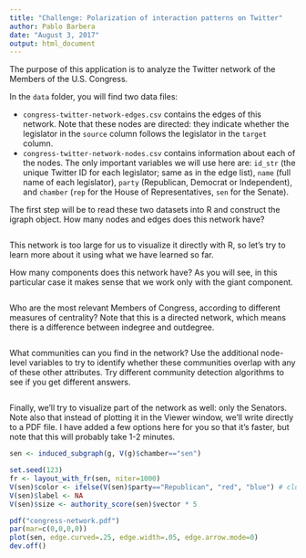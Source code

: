 ```yaml
---
title: "Challenge: Polarization of interaction patterns on Twitter"
author: Pablo Barbera
date: "August 3, 2017"
output: html_document
---
```


The purpose of this application is to analyze the Twitter network of the Members of the U.S. Congress.

In the `data` folder, you will find two data files:

- `congress-twitter-network-edges.csv` contains the edges of this network. Note that these nodes are directed: they indicate whether the legislator in the `source` column follows the legislator in the `target` column.
- `congress-twitter-network-nodes.csv` contains information about each of the nodes. The only important variables we will use here are: `id_str` (the unique Twitter ID for each legislator; same as in the edge list), `name` (full name of each legislator), `party` (Republican, Democrat or Independent), and `chamber` (`rep` for the House of Representatives, `sen` for the Senate).

The first step will be to read these two datasets into R and construct the igraph object. How many nodes and edges does this network have?

```r

```

This network is too large for us to visualize it directly with R, so let's try to learn more about it using what we have learned so far.

How many components does this network have? As you will see, in this particular case it makes sense that we work only with the giant component.

```r
```

Who are the most relevant Members of Congress, according to different measures of centrality? Note that this is a directed network, which means there is a difference between indegree and outdegree.

```r

```

What communities can you find in the network? Use the additional node-level variables to try to identify whether these communities overlap with any of these other attributes. Try different community detection algorithms to see if you get different answers.

```r

```

Finally, we'll try to visualize part of the network as well: only the Senators. Note also that instead of plotting it in the Viewer window, we'll write directly to a PDF file. I have added a few options here for you so that it's faster, but note that this will probably take 1-2 minutes.

```r
sen <- induced_subgraph(g, V(g)$chamber=="sen")

set.seed(123)
fr <- layout_with_fr(sen, niter=1000)
V(sen)$color <- ifelse(V(sen)$party=="Republican", "red", "blue") # clue
V(sen)$label <- NA
V(sen)$size <- authority_score(sen)$vector * 5

pdf("congress-network.pdf")
par(mar=c(0,0,0,0))
plot(sen, edge.curved=.25, edge.width=.05, edge.arrow.mode=0)
dev.off()
```




